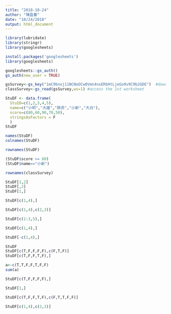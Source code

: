 ```yaml
---
title: "2018-10-24"
author: "陳盈蓁"
date: "10/24/2018"
output: html_document
---
```



```r
library(lubridate)
library(stringr)
library(googlesheets)
```



```r
install.packages('googlesheets')
library(googlesheets)
```

```r
googlesheets::gs_auth()
gs_auth(new_user = TRUE)
```

```r
gsSurvey<-gs_key("1mC9bnxj11NCNoOCw0Vmn4nxERbHtLjeGo9v9C9b2GDE")  #download sheet information as an object
classSurvey<-gs_read(gsSurvey,ws=1) #access the 1st worksheet
```

```r
StuDF <- data.frame(
  StuID=c(1,2,3,4,5),
  name=c("小明","大雄","胖虎","小新","大白"),
  score=c(80,60,90,70,50),
  stringsAsFactors = F
  )
StuDF 
```

```r
names(StuDF) 
colnames(StuDF)
```

```r
rownames(StuDF)
```

```r
(StuDF$score >= 80)
(StuDF$name=="小新")
```

```r
rownames(classSurvey)
```

```r
StuDF[1,2]
StuDF[,2]
StuDF[1,]
```

```r
StuDF[c(1,4),]
```

```r
StuDF[c(1,4),c(2,3)]
```

```r
StuDF[c(1:3,5),]
```

```r
StuDF[c(1,4),]
```

```r
StuDF[-c(1,4),]
```

```r
StuDF
StuDF[c(T,F,F,F,F),c(F,T,F)]
StuDF[c(T,F,F,T,F),]
```

```r
a<-c(T,T,F,F,T,F,F)
sum(a)
```

```r
StuDF[c(T,F,F,F,F),]
```

```r
StuDF[1,]
```

```r
StuDF[c(T,F,F,T,F),c(F,T,T,F,F)]
```

```r
StuDF[c(1,4),c(2,3)]
```

